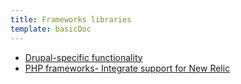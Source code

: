 ```yaml
---
title: Frameworks libraries
template: basicDoc
---
```


* [Drupal-specific functionality](/docs/agents/php-agent/frameworks-libraries/drupal-specific-functionality)
* [PHP frameworks- Integrate support for New Relic](/docs/agents/php-agent/frameworks-libraries/php-frameworks-integrate-support-new-relic)
